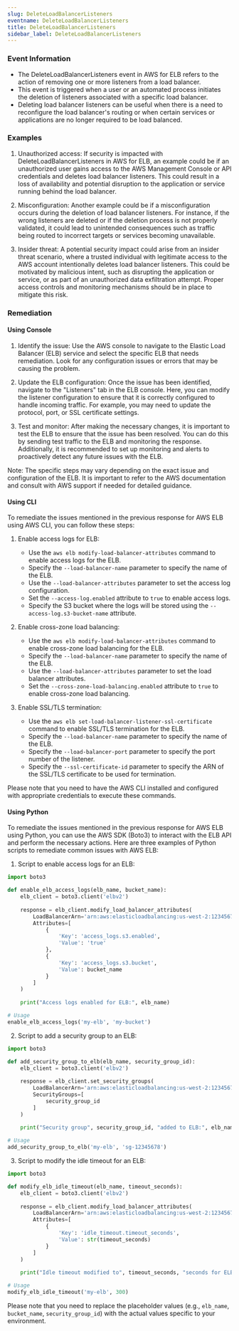 ```yaml
--- 
slug: DeleteLoadBalancerListeners
eventname: DeleteLoadBalancerListeners
title: DeleteLoadBalancerListeners
sidebar_label: DeleteLoadBalancerListeners
---
```

                       
### Event Information

- The DeleteLoadBalancerListeners event in AWS for ELB refers to the action of removing one or more listeners from a load balancer.
- This event is triggered when a user or an automated process initiates the deletion of listeners associated with a specific load balancer.
- Deleting load balancer listeners can be useful when there is a need to reconfigure the load balancer's routing or when certain services or applications are no longer required to be load balanced.


### Examples

1. Unauthorized access: If security is impacted with DeleteLoadBalancerListeners in AWS for ELB, an example could be if an unauthorized user gains access to the AWS Management Console or API credentials and deletes load balancer listeners. This could result in a loss of availability and potential disruption to the application or service running behind the load balancer.

2. Misconfiguration: Another example could be if a misconfiguration occurs during the deletion of load balancer listeners. For instance, if the wrong listeners are deleted or if the deletion process is not properly validated, it could lead to unintended consequences such as traffic being routed to incorrect targets or services becoming unavailable.

3. Insider threat: A potential security impact could arise from an insider threat scenario, where a trusted individual with legitimate access to the AWS account intentionally deletes load balancer listeners. This could be motivated by malicious intent, such as disrupting the application or service, or as part of an unauthorized data exfiltration attempt. Proper access controls and monitoring mechanisms should be in place to mitigate this risk.

### Remediation

#### Using Console

1. Identify the issue: Use the AWS console to navigate to the Elastic Load Balancer (ELB) service and select the specific ELB that needs remediation. Look for any configuration issues or errors that may be causing the problem.

2. Update the ELB configuration: Once the issue has been identified, navigate to the "Listeners" tab in the ELB console. Here, you can modify the listener configuration to ensure that it is correctly configured to handle incoming traffic. For example, you may need to update the protocol, port, or SSL certificate settings.

3. Test and monitor: After making the necessary changes, it is important to test the ELB to ensure that the issue has been resolved. You can do this by sending test traffic to the ELB and monitoring the response. Additionally, it is recommended to set up monitoring and alerts to proactively detect any future issues with the ELB.

Note: The specific steps may vary depending on the exact issue and configuration of the ELB. It is important to refer to the AWS documentation and consult with AWS support if needed for detailed guidance.

#### Using CLI

To remediate the issues mentioned in the previous response for AWS ELB using AWS CLI, you can follow these steps:

1. Enable access logs for ELB:
   - Use the `aws elb modify-load-balancer-attributes` command to enable access logs for the ELB.
   - Specify the `--load-balancer-name` parameter to specify the name of the ELB.
   - Use the `--load-balancer-attributes` parameter to set the access log configuration.
   - Set the `--access-log.enabled` attribute to `true` to enable access logs.
   - Specify the S3 bucket where the logs will be stored using the `--access-log.s3-bucket-name` attribute.

2. Enable cross-zone load balancing:
   - Use the `aws elb modify-load-balancer-attributes` command to enable cross-zone load balancing for the ELB.
   - Specify the `--load-balancer-name` parameter to specify the name of the ELB.
   - Use the `--load-balancer-attributes` parameter to set the load balancer attributes.
   - Set the `--cross-zone-load-balancing.enabled` attribute to `true` to enable cross-zone load balancing.

3. Enable SSL/TLS termination:
   - Use the `aws elb set-load-balancer-listener-ssl-certificate` command to enable SSL/TLS termination for the ELB.
   - Specify the `--load-balancer-name` parameter to specify the name of the ELB.
   - Specify the `--load-balancer-port` parameter to specify the port number of the listener.
   - Specify the `--ssl-certificate-id` parameter to specify the ARN of the SSL/TLS certificate to be used for termination.

Please note that you need to have the AWS CLI installed and configured with appropriate credentials to execute these commands.

#### Using Python

To remediate the issues mentioned in the previous response for AWS ELB using Python, you can use the AWS SDK (Boto3) to interact with the ELB API and perform the necessary actions. Here are three examples of Python scripts to remediate common issues with AWS ELB:

1. Script to enable access logs for an ELB:
```python
import boto3

def enable_elb_access_logs(elb_name, bucket_name):
    elb_client = boto3.client('elbv2')
    
    response = elb_client.modify_load_balancer_attributes(
        LoadBalancerArn='arn:aws:elasticloadbalancing:us-west-2:123456789012:loadbalancer/app/' + elb_name + '/1234567890abcdef',
        Attributes=[
            {
                'Key': 'access_logs.s3.enabled',
                'Value': 'true'
            },
            {
                'Key': 'access_logs.s3.bucket',
                'Value': bucket_name
            }
        ]
    )
    
    print("Access logs enabled for ELB:", elb_name)

# Usage
enable_elb_access_logs('my-elb', 'my-bucket')
```

2. Script to add a security group to an ELB:
```python
import boto3

def add_security_group_to_elb(elb_name, security_group_id):
    elb_client = boto3.client('elbv2')
    
    response = elb_client.set_security_groups(
        LoadBalancerArn='arn:aws:elasticloadbalancing:us-west-2:123456789012:loadbalancer/app/' + elb_name + '/1234567890abcdef',
        SecurityGroups=[
            security_group_id
        ]
    )
    
    print("Security group", security_group_id, "added to ELB:", elb_name)

# Usage
add_security_group_to_elb('my-elb', 'sg-12345678')
```

3. Script to modify the idle timeout for an ELB:
```python
import boto3

def modify_elb_idle_timeout(elb_name, timeout_seconds):
    elb_client = boto3.client('elbv2')
    
    response = elb_client.modify_load_balancer_attributes(
        LoadBalancerArn='arn:aws:elasticloadbalancing:us-west-2:123456789012:loadbalancer/app/' + elb_name + '/1234567890abcdef',
        Attributes=[
            {
                'Key': 'idle_timeout.timeout_seconds',
                'Value': str(timeout_seconds)
            }
        ]
    )
    
    print("Idle timeout modified to", timeout_seconds, "seconds for ELB:", elb_name)

# Usage
modify_elb_idle_timeout('my-elb', 300)
```

Please note that you need to replace the placeholder values (e.g., `elb_name`, `bucket_name`, `security_group_id`) with the actual values specific to your environment.


 